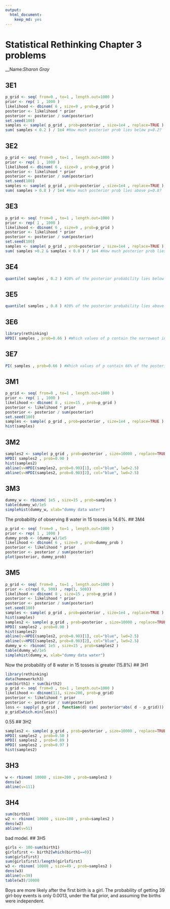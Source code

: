 ```yaml
---
output: 
  html_document: 
    keep_md: yes
---
```

# Statistical Rethinking Chapter 3 problems

__Name:_Sharon Gray_

## 3E1
```r
p_grid <- seq( from=0 , to=1 , length.out=1000 ) 
prior <- rep( 1 , 1000 ) 
likelihood <- dbinom( 6 , size=9 , prob=p_grid ) 
posterior <- likelihood * prior 
posterior <- posterior / sum(posterior) 
set.seed(100) 
samples <- sample( p_grid , prob=posterior , size=1e4 , replace=TRUE )
sum( samples < 0.2 ) / 1e4 #How much posterior prob lies below p=0.2?
```
## 3E2
```r
p_grid <- seq( from=0 , to=1 , length.out=1000 ) 
prior <- rep( 1 , 1000 ) 
likelihood <- dbinom( 6 , size=9 , prob=p_grid ) 
posterior <- likelihood * prior 
posterior <- posterior / sum(posterior) 
set.seed(100) 
samples <- sample( p_grid , prob=posterior , size=1e4 , replace=TRUE )
sum( samples > 0.8 ) / 1e4 #How much posterior prob lies above p=0.8?
```
## 3E3
```r
p_grid <- seq( from=0 , to=1 , length.out=1000 ) 
prior <- rep( 1 , 1000 ) 
likelihood <- dbinom( 6 , size=9 , prob=p_grid ) 
posterior <- likelihood * prior 
posterior <- posterior / sum(posterior) 
set.seed(100) 
samples <- sample( p_grid , prob=posterior , size=1e4 , replace=TRUE )
sum( samples >0.2 & samples < 0.8 ) / 1e4 #How much posterior prob lies between p=0.2 & p=0.8?
```
## 3E4
```r
quantile( samples , 0.2 ) #20% of the posterior probability lies below which value of p?
```
## 3E5
```r
quantile( samples , 0.8 ) #20% of the posterior probability lies above which value of p?
```
## 3E6
```r
library(rethinking)
HPDI( samples , prob=0.66 ) #Which values of p contain the narrowest interval equal to 66% of the posterior probability?
```
## 3E7
```r
PI( samples , prob=0.66 ) #Which values of p contain 66% of the posterior probability, assuming equal posterior probability both below and above the interval?
```
## 3M1
```r
p_grid <- seq( from=0 , to=1 , length.out=1000 ) 
prior <- rep( 1 , 1000 ) 
likelihood <- dbinom( 8 , size=15 , prob=p_grid ) 
posterior <- likelihood * prior 
posterior <- posterior / sum(posterior) 
set.seed(100) 
samples <- sample( p_grid , prob=posterior , size=1e4 , replace=TRUE )
hist(samples)
```
## 3M2
```r
samples2 <- sample( p_grid , prob=posterior , size=10000 , replace=TRUE)
HPDI( samples2 , prob=0.90 )
hist(samples2)
abline(v=HPDI(samples2, prob=0.90)[1], col="blue", lwd=2.5)
abline(v=HPDI(samples2, prob=0.90)[2], col="blue", lwd=2.5)
```

## 3M3
```r
dummy_w <- rbinom( 1e5 , size=15 , prob=samples )
table(dummy_w)/1e5
simplehist(dummy_w, xlab="dummy data water")
```
The probability of observing 8 water in 15 tosses is 14.6%.
## 3M4
```r
p_grid <- seq( from=0 , to=1 , length.out=1000 ) 
prior <- rep( 1 , 1000 ) 
dummy_prob <- (dummy_w)/1e5
likelihood <- dbinom( 6 , size=9 , prob=dummy_prob ) 
posterior <- likelihood * prior 
posterior <- posterior / sum(posterior) 
plot(posterior, dummy_prob)

```
## 3M5
```r
p_grid <- seq( from=0 , to=1 , length.out=1000 ) 
prior <- c(rep( 0, 500) , rep(1, 500)) 
likelihood <- dbinom( 8 , size=15 , prob=p_grid ) 
posterior <- likelihood * prior 
posterior <- posterior / sum(posterior) 
set.seed(100) 
samples <- sample( p_grid , prob=posterior , size=1e4 , replace=TRUE )
hist(samples)
samples2 <- sample( p_grid , prob=posterior , size=10000 , replace=TRUE)
HPDI( samples2 , prob=0.90 )
hist(samples2)
abline(v=HPDI(samples2, prob=0.90)[1], col="blue", lwd=2.5)
abline(v=HPDI(samples2, prob=0.90)[2], col="blue", lwd=2.5)
dummy_w <- rbinom( 1e5 , size=15 , prob=samples2 )
table(dummy_w)/1e5
simplehist(dummy_w, xlab="dummy data water")
```
Now the probability of 8 water in 15 tosses is greater (15.8%) 
## 3H1

```r
library(rethinking) 
data(homeworkch3)
sum(birth1) + sum(birth2)
p_grid <- seq( from=0 , to=1 , length.out=1000 )
likelihood <- dbinom(111, size=200, prob=p_grid)
posterior <- likelihood * prior 
posterior <- posterior / sum(posterior)
loss <- sapply( p_grid , function(d) sum( posterior*abs( d - p_grid)))
p_grid[which.min(loss)]
```
0.55
## 3H2
```r
samples2 <- sample( p_grid , prob=posterior , size=10000 , replace=TRUE)
HPDI( samples2 , prob=0.50 )
HPDI( samples2 , prob=0.89 )
HPDI( samples2 , prob=0.97 )
hist(samples2)
```
## 3H3
```r
w <- rbinom( 10000 , size=200 , prob=samples2 )
dens(w)
abline(v=111)
```
## 3H4
```r
sum(birth1)
w2 <- rbinom( 10000 , size=100 , prob=samples2 )
dens(w2)
abline(v=51)
```
bad model.
## 3H5
```r
girls <- 100-sum(birth1)
girlsfirst <- birth2[which(birth1==0)]
sum(girlsfirst)
sum(girlsfirst)/length(girlsfirst)
w3 <- rbinom( 10000 , size=49 , prob=samples2 )
dens(w3)
abline(v=39)
table(w3)/10000

```
Boys are more likely after the first birth is a girl.
The probability of getting 39 girl-boy events is only 0.0013, under the flat prior, and assuming the births were independent.